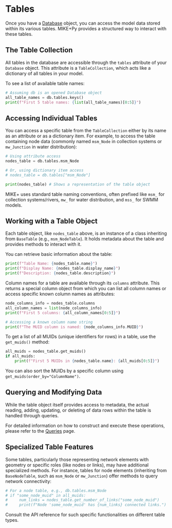 
# Tables

Once you have a [Database](`mikeplus.Database`) object, you can access the model data stored within its various tables. MIKE+Py provides a structured way to interact with these tables.

## The Table Collection

All tables in the database are accessible through the `tables` attribute of your `Database` object. This attribute is a `TableCollection`, which acts like a dictionary of all tables in your model.

To see a list of available table names:
```python
# Assuming db is an opened Database object
all_table_names = db.tables.keys()
print(f"First 5 table names: {list(all_table_names)[0:5]}")
```

## Accessing Individual Tables

You can access a specific table from the `TableCollection` either by its name as an attribute or as a dictionary item. For example, to access the table containing node data (commonly named `msm_Node` in collection systems or `mw_Junction` in water distribution):

```python
# Using attribute access
nodes_table = db.tables.msm_Node

# Or, using dictionary item access
# nodes_table = db.tables["msm_Node"]

print(nodes_table) # Shows a representation of the table object
```
MIKE+ uses standard table naming conventions, often prefixed like `msm_` for collection systems/rivers, `mw_` for water distribution, and `mss_` for SWMM models.

## Working with a Table Object

Each table object, like `nodes_table` above, is an instance of a class inheriting from `BaseTable` (e.g., `msm_NodeTable`). It holds metadata about the table and provides methods to interact with it.

You can retrieve basic information about the table:
```python
print(f"Table Name: {nodes_table.name}")
print(f"Display Name: {nodes_table.display_name}")
print(f"Description: {nodes_table.description}")
```

Column names for a table are available through its `columns` attribute. This returns a special column object from which you can list all column names or access specific known column names as attributes:
```python
node_columns_info = nodes_table.columns
all_column_names = list(node_columns_info)
print(f"First 5 columns: {all_column_names[0:5]}")

# Accessing a known column name string
print(f"The MUID column is named: {node_columns_info.MUID}")
```

To get a list of all MUIDs (unique identifiers for rows) in a table, use the `get_muids()` method:
```python
all_muids = nodes_table.get_muids()
if all_muids:
    print(f"First 5 MUIDs in {nodes_table.name}: {all_muids[0:5]}")
```
You can also sort the MUIDs by a specific column using `get_muids(order_by="ColumnName")`.

## Querying and Modifying Data

While the table object itself provides access to metadata, the actual reading, adding, updating, or deleting of data rows within the table is handled through queries.

For detailed information on how to construct and execute these operations, please refer to the [Queries](queries.qmd) page.

## Specialized Table Features

Some tables, particularly those representing network elements with geometry or specific roles (like nodes or links), may have additional specialized methods. For instance, tables for node elements (inheriting from `BaseNodeTable`, such as `msm_Node` or `mw_Junction`) offer methods to query network connectivity:

```python
# For a node table, e.g., db.tables.msm_Node
# if "some_node_muid" in all_muids:
#     num_links = nodes_table.get_number_of_links("some_node_muid")
#     print(f"Node 'some_node_muid' has {num_links} connected links.")
```
Consult the API reference for such specific functionalities on different table types.